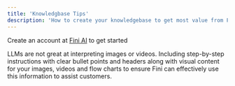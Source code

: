 ```yaml
---
title: 'Knowledgbase Tips'
description: 'How to create your knowledgebase to get most value from Fini'
---
```


<Tip>Create an account at [Fini AI](https://app.usefini.com) to get started</Tip>

<Card title="Add Explanatory Text to Images/Videos/Flowcharts" icon="lightbulb" iconType="duotone">
  LLMs are not great at interpreting images or videos. Including step-by-step instructions with clear bullet points and headers along with visual content for your images, videos and flow charts to ensure Fini can effectively use this information to assist customers.
</Card>


<br/>
